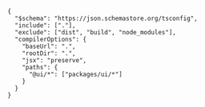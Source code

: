 ```ansi title="tsconfig.json"
{
  "$schema": "https://json.schemastore.org/tsconfig",
  "include": ["."],
  "exclude": ["dist", "build", "node_modules"],
  "compilerOptions": {
    "baseUrl": ".",
    "rootDir": ".",
    "jsx": "preserve",
    "paths": {
      "@ui/*": ["packages/ui/*"]
    }
  }
}
```

